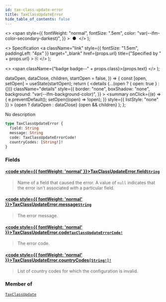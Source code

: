 ```yaml
---
id: tax-class-update-error
title: TaxClassUpdateError
hide_table_of_contents: false
---
```


  <>
    <span
      style={{
        fontWeight: "normal",
        fontSize: ".5em",
        color: "var(--ifm-color-secondary-darkest)",
      }}
    >
      &nbsp;●&nbsp;
    </span>
  </>
);

  <>
    Specification
    <a
      className="link"
      style={{ fontSize: "1.5em", paddingLeft: "4px" }}
      target="\_blank"
      href={props.url}
      title={"Specified by " + props.url}
    >
      ⎘
    </a>
  </>
);

  <>
    <span className={"badge badge--" + props.class}>{props.text}</span>
  </>
);


  dataOpen,
  dataClose,
  children,
  startOpen = false,
}) => {
  const [open, setOpen] = useState(startOpen);
  return (
    <details
      {...(open ? { open: true } : {})}
      className="details"
      style={{
        border: "none",
        boxShadow: "none",
        background: "var(--ifm-background-color)",
      }}
    >
      <summary
        onClick={(e) => {
          e.preventDefault();
          setOpen((open) => !open);
        }}
        style={{ listStyle: "none" }}
      >
        {open ? dataOpen : dataClose}
      </summary>
      {open && children}
    </details>
  );
};

No description

```graphql
type TaxClassUpdateError {
  field: String
  message: String
  code: TaxClassUpdateErrorCode!
  countryCodes: [String!]!
}
```

### Fields

#### [<code style={{ fontWeight: 'normal' }}>TaxClassUpdateError.<b>field</b></code>](#)<Bullet />[`String`](../../../api-reference/miscellaneous/scalars/string) <Badge class="secondary" text="scalar"/>

> Name of a field that caused the error. A value of `null` indicates that the error isn't associated with a particular field.

#### [<code style={{ fontWeight: 'normal' }}>TaxClassUpdateError.<b>message</b></code>](#)<Bullet />[`String`](../../../api-reference/miscellaneous/scalars/string) <Badge class="secondary" text="scalar"/>

> The error message.

#### [<code style={{ fontWeight: 'normal' }}>TaxClassUpdateError.<b>code</b></code>](#)<Bullet />[`TaxClassUpdateErrorCode!`](../../../api-reference/taxes/enums/tax-class-update-error-code) <Badge class="secondary" text="non-null"/> <Badge class="secondary" text="enum"/>

> The error code.

#### [<code style={{ fontWeight: 'normal' }}>TaxClassUpdateError.<b>countryCodes</b></code>](#)<Bullet />[`[String!]!`](../../../api-reference/miscellaneous/scalars/string) <Badge class="secondary" text="non-null"/> <Badge class="secondary" text="scalar"/>

> List of country codes for which the configuration is invalid.

### Member of

[`TaxClassUpdate`](../../../api-reference/taxes/objects/tax-class-update) <Badge class="secondary" text="object"/>
